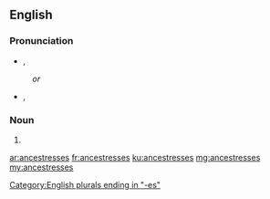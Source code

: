 ==English==

===Pronunciation===
* {{enPR|ănsĕsʹtrəsĭz}}, {{IPA|/ænˈsɛstrəsɪz/}}
: ''or''
* {{enPR|ănsĕsʹtrĭsĭz}}, {{IPA|/ænˈsɛstrɪsɪz/}}

===Noun===
{{head|en|plural}}

# {{plural of|ancestress|lang=en|nocat=1}}

[[Category:English plurals ending in "-es"]]

[[ar:ancestresses]]
[[fr:ancestresses]]
[[ku:ancestresses]]
[[mg:ancestresses]]
[[my:ancestresses]]